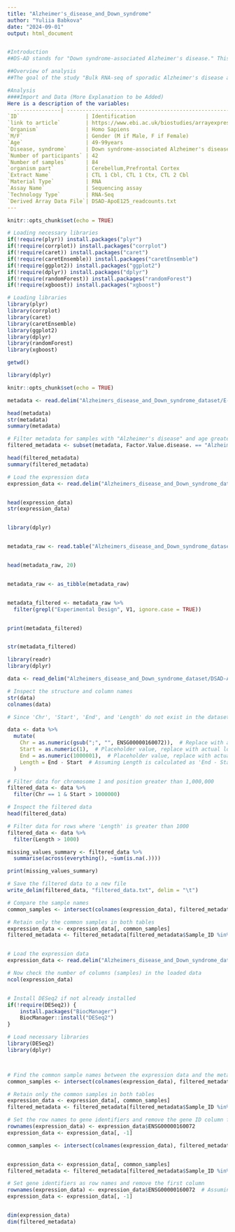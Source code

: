 ---
title: "Alzheimer's_disease_and_Down_syndrome"
author: "Yuliia Babkova"
date: "2024-09-01"
output: html_document


#Introduction
##DS-AD stands for "Down syndrome-associated Alzheimer's disease." This term refers to the development of Alzheimer's disease (AD) in individuals with Down syndrome (DS). People with Down syndrome have a higher risk of developing Alzheimer's disease due to the presence of an extra copy of chromosome 21, which carries the gene for amyloid precursor protein (APP). The overexpression of this gene leads to an increased production of amyloid-beta, a key protein involved in the formation of amyloid plaques, a hallmark of Alzheimer's disease. As a result, many individuals with Down syndrome develop Alzheimer's disease at an earlier age compared to the general population. The study of DS-AD is important for understanding both the unique aspects of Alzheimer's disease in Down syndrome and the general mechanisms of Alzheimer's disease in the broader population. This research can provide insights into potential therapeutic targets and preventive strategies.

##Overview of analysis
##The goal of the study "Bulk RNA-seq of sporadic Alzheimer's disease and Down syndrome with Alzheimer's disease brain tissue for prefrontal cortex and cerebellum" is to identify and analyze differential gene expression patterns in the brain tissues of individuals with sporadic Alzheimer's disease (AD) and Down syndrome-associated Alzheimer's disease (DS-AD). By focusing on the prefrontal cortex and cerebellum, the research aims to uncover the molecular mechanisms and pathways involved in the progression of Alzheimer's in these specific brain regions, which are critical for understanding the disease's impact on cognitive functions. This investigation seeks to contribute to the identification of potential biomarkers and therapeutic targets that could aid in the development of effective treatments for both sporadic AD and DS-AD.

#Analysis
####Import and Data (More Explanation to be Added)
Here is a description of the variables:
  ---------------| ---------------------------------------------------------------------------
`ID`                     | Identification
`link to article`        | https://www.ebi.ac.uk/biostudies/arrayexpress/studies/E-MTAB-14179?query=E-MTAB-14179 
`Organism`               | Homo Sapiens 
`M/F`                    | Gender (M if Male, F if Female)
`Age`                    | 49-99years 
`Disease, syndrome`      | Down syndrome-associated Alzheimer's disease
`Number of participants` | 42
`Number of samples`      | 84 
`organism part`          | Cerebellum,Prefrontal Cortex 
`Extract Name`           | CTL 1 Cbl, CTL 1 Ctx, CTL 2 Cbl
`Material Type`          | RNA
`Assay Name`             | Sequencing assay
`Technology Type`        | RNA-Seq 
`Derived Array Data File`| DSAD-ApoE125_readcounts.txt 
---

```{r setup, include=FALSE}
knitr::opts_chunk$set(echo = TRUE)
```

```{r setup, include=FALSE}
# Loading necessary libraries
if(!require(plyr)) install.packages("plyr")
if(!require(corrplot)) install.packages("corrplot")
if(!require(caret)) install.packages("caret")
if(!require(caretEnsemble)) install.packages("caretEnsemble")
if(!require(ggplot2)) install.packages("ggplot2")
if(!require(dplyr)) install.packages("dplyr")
if(!require(randomForest)) install.packages("randomForest")
if(!require(xgboost)) install.packages("xgboost")

# Loading libraries
library(plyr)
library(corrplot)
library(caret)
library(caretEnsemble)
library(ggplot2)
library(dplyr)
library(randomForest)
library(xgboost)

getwd()
```

```{r}
library(dplyr)

knitr::opts_chunk$set(echo = TRUE)

metadata <- read.delim("Alzheimers_disease_and_Down_syndrome_dataset/E-MTAB-14179.sdrf.txt", sep = "\t", fill = TRUE)

head(metadata)
str(metadata)
summary(metadata)

# Filter metadata for samples with "Alzheimer's disease" and age greater than 70
filtered_metadata <- subset(metadata, Factor.Value.disease. == "Alzheimer's disease" & Characteristics.age. > 70)

head(filtered_metadata)
summary(filtered_metadata)

# Load the expression data
expression_data <- read.delim("Alzheimers_disease_and_Down_syndrome_dataset/DSAD-ApoE125_readcounts_fixed.txt", sep = "\t", header = TRUE)


head(expression_data)
str(expression_data)



```
```{r}


library(dplyr)


metadata_raw <- read.table("Alzheimers_disease_and_Down_syndrome_dataset/E-MTAB-14179.idf.txt", sep = "\t", fill = TRUE, header = FALSE, quote = "")


head(metadata_raw, 20)


metadata_raw <- as_tibble(metadata_raw)


metadata_filtered <- metadata_raw %>% 
  filter(grepl("Experimental Design", V1, ignore.case = TRUE))


print(metadata_filtered)


str(metadata_filtered)


```


```{r}
library(readr)
library(dplyr)

data <- read_delim("Alzheimers_disease_and_Down_syndrome_dataset/DSAD-ApoE125_readcounts_fixed.txt", delim="\t", skip=1)

# Inspect the structure and column names
str(data)
colnames(data)

# Since 'Chr', 'Start', 'End', and 'Length' do not exist in the dataset, 

data <- data %>%
  mutate(
    Chr = as.numeric(gsub(";", "", ENSG00000160072)),  # Replace with actual logic for 'Chr'
    Start = as.numeric(1),  # Placeholder value, replace with actual logic for 'Start'
    End = as.numeric(1000001),  # Placeholder value, replace with actual logic for 'End'
    Length = End - Start  # Assuming Length is calculated as 'End - Start'
  )

# Filter data for chromosome 1 and position greater than 1,000,000
filtered_data <- data %>%
  filter(Chr == 1 & Start > 1000000)

# Inspect the filtered data
head(filtered_data)

# Filter data for rows where 'Length' is greater than 1000
filtered_data <- data %>%
  filter(Length > 1000)

missing_values_summary <- filtered_data %>%
  summarise(across(everything(), ~sum(is.na(.))))

print(missing_values_summary)

# Save the filtered data to a new file
write_delim(filtered_data, "filtered_data.txt", delim = "\t")


```

```{r}
# Compare the sample names
common_samples <- intersect(colnames(expression_data), filtered_metadata$Sample_ID)

# Retain only the common samples in both tables
expression_data <- expression_data[, common_samples]
filtered_metadata <- filtered_metadata[filtered_metadata$Sample_ID %in% common_samples, ]



```
```{r}
# Load the expression data
expression_data <- read.delim("Alzheimers_disease_and_Down_syndrome_dataset/DSAD-ApoE125_readcounts_fixed.txt", sep = "\t", header = TRUE)

# Now check the number of columns (samples) in the loaded data
ncol(expression_data)



```

```{r}
# Install DESeq2 if not already installed
if(!require(DESeq2)) {
    install.packages("BiocManager")
    BiocManager::install("DESeq2")
}

# Load necessary libraries
library(DESeq2)
library(dplyr)




```
```{r}
# Find the common sample names between the expression data and the metadata
common_samples <- intersect(colnames(expression_data), filtered_metadata$Sample_ID)

# Retain only the common samples in both tables
expression_data <- expression_data[, common_samples]
filtered_metadata <- filtered_metadata[filtered_metadata$Sample_ID %in% common_samples, ]

# Set the row names to gene identifiers and remove the gene ID column from the expression data
rownames(expression_data) <- expression_data$ENSG00000160072
expression_data <- expression_data[, -1]  

```
```{r}
common_samples <- intersect(colnames(expression_data), filtered_metadata$Sample_ID)


expression_data <- expression_data[, common_samples]
filtered_metadata <- filtered_metadata[filtered_metadata$Sample_ID %in% common_samples, ]

# Set gene identifiers as row names and remove the first column
rownames(expression_data) <- expression_data$ENSG00000160072  # Assuming 'ENSG00000160072' is the gene ID column
expression_data <- expression_data[, -1] 


dim(expression_data)  
dim(filtered_metadata)  

```
```{r}


```

```{r}


```

```{r}


```


```{r}


```

```{r}



```

```{r}


```
```{r}

```
